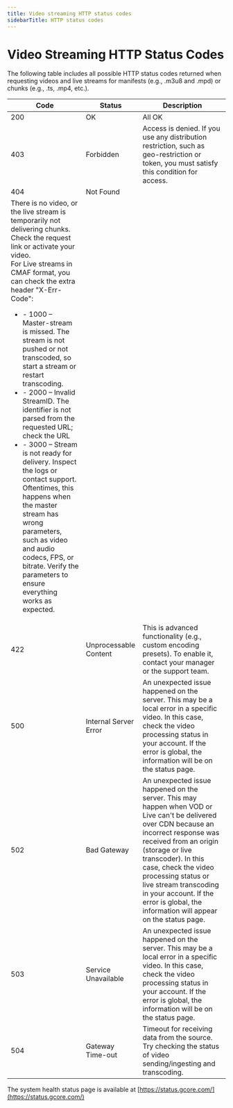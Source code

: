 ```yaml
---
title: Video streaming HTTP status codes
sidebarTitle: HTTP status codes
---
```


# Video Streaming HTTP Status Codes

The following table includes all possible HTTP status codes returned when requesting videos and live streams for manifests (e.g., .m3u8 and .mpd) or chunks (e.g., .ts, .mp4, etc.).

| Code | Status | Description |
| ---- | ------ | ----------- |
| 200 | OK | All OK |
| 403 | Forbidden | Access is denied. If you use any distribution restriction, such as geo-restriction or token, you must satisfy this condition for access. |
| 404 | Not Found | 
There is no video, or the live stream is temporarily not delivering chunks. Check the request link or activate your video.<br />For Live streams in CMAF format, you can check the extra header "X-Err-Code":<ul><li>- 1000 – Master-stream is missed. The stream is not pushed or not transcoded, so start a stream or restart transcoding.</li><li>- 2000 – Invalid StreamID. The identifier is not parsed from the requested URL; check the URL</li><li>- 3000 – Stream is not ready for delivery. Inspect the logs or contact support. Oftentimes, this happens when the master stream has wrong parameters, such as video and audio codecs, FPS, or bitrate. Verify the parameters to ensure everything works as expected.</li></ul> |
| 422 | Unprocessable Content | This is advanced functionality (e.g., custom encoding presets). To enable it, contact your manager or the support team. |
| 500 | Internal Server Error | An unexpected issue happened on the server. This may be a local error in a specific video. In this case, check the video processing status in your account. If the error is global, the information will be on the status page. |
| 502 | Bad Gateway | An unexpected issue happened on the server. This may happen when VOD or Live can't be delivered over CDN because an incorrect response was received from an origin (storage or live transcoder). In this case, check the video processing status or live stream transcoding in your account. If the error is global, the information will appear on the status page. |
| 503 | Service Unavailable | An unexpected issue happened on the server. This may be a local error in a specific video. In this case, check the video processing status in your account. If the error is global, the information will be on the status page. |
| 504 | Gateway Time-out | Timeout for receiving data from the source. Try checking the status of video sending/ingesting and transcoding. |



<Info>
 
The system health status page is available at [https://status.gcore.com/](https://status.gcore.com/)
 
</Info>